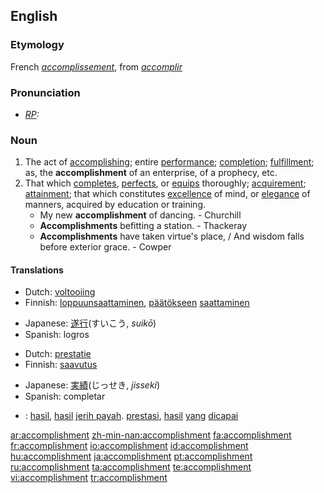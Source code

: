 ==English==

===Etymology===
French ''[[accomplissement]]'', from ''[[accomplir]]''

===Pronunciation===
* ''[[RP]]:'' {{IPA|/əˈkɒmplɪʃmənt/}}

===Noun===
{{en-noun}}

# The act of [[accomplish]]ing; entire [[performance]]; [[completion]]; [[fulfillment]]; as, the '''accomplishment''' of an enterprise, of a prophecy, etc.
# That which [[complete]]s, [[perfect]]s, or [[equip]]s thoroughly; [[acquirement]]; [[attainment]]; that which constitutes [[excellence]] of mind, or [[elegance]] of manners, acquired by education or training.
#* My new '''accomplishment''' of dancing. - Churchill
#* '''Accomplishments''' befitting a station. - Thackeray
#* '''Accomplishments''' have taken virtue's place, / And wisdom falls before exterior grace. - Cowper

====Translations====
{{trans-top|the act of accomplishing}}
*Dutch: [[voltooiing]] {{f}}
*Finnish: [[loppuunsaattaminen]], [[päätökseen]] [[saattaminen]]
{{trans-mid}}
*Japanese: [[遂行]](すいこう, ''suikō'')
*Spanish: logros {{m}}
{{trans-bottom}}

{{trans-top|that which completes}}
*Dutch: [[prestatie]] {{f}}
*Finnish: [[saavutus]]
{{trans-mid}}
*Japanese: [[実績]](じっせき, ''jisseki'')
*Spanish: completar
{{trans-bottom}}

{{checktrans-top}}
{{checktrans-mid}}
*{{ttbc|Indonesian}}: [[hasil]], [[hasil]] [[jerih payah]]. [[prestasi]], [[hasil]] [[yang]] [[capai|dicapai]]
{{checktrans-bottom}}

[[ar:accomplishment]]
[[zh-min-nan:accomplishment]]
[[fa:accomplishment]]
[[fr:accomplishment]]
[[io:accomplishment]]
[[id:accomplishment]]
[[hu:accomplishment]]
[[ja:accomplishment]]
[[pt:accomplishment]]
[[ru:accomplishment]]
[[ta:accomplishment]]
[[te:accomplishment]]
[[vi:accomplishment]]
[[tr:accomplishment]]